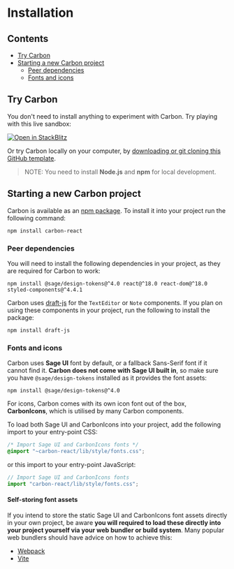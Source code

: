 
<Meta title="Getting Started/Installation" />

# Installation

## Contents

- [Try Carbon](#try-carbon)
- [Starting a new Carbon project](#starting-a-new-carbon-project)
  - [Peer dependencies](#peer-dependencies)
  - [Fonts and icons](#fonts-and-icons)

## Try Carbon

You don't need to install anything to experiment with Carbon. Try playing with this live sandbox:

[![Open in StackBlitz](https://developer.stackblitz.com/img/open_in_stackblitz.svg)](https://stackblitz.com/fork/github/Parsium/carbon-starter)

Or try Carbon locally on your computer, by [downloading or git cloning this GitHub template](https://github.com/Parsium/carbon-starter).

> NOTE: You need to install **Node.js** and **npm** for local development.

## Starting a new Carbon project

Carbon is available as an [npm package](https://www.npmjs.com/package/carbon-react). To install it into your project run the following command:

```shell
npm install carbon-react
```

### Peer dependencies

You will need to install the following dependencies in your project, as they are required for Carbon to work:

```shell
npm install @sage/design-tokens@^4.0 react@^18.0 react-dom@^18.0 styled-components@^4.4.1
```

Carbon uses [draft-js](https://draftjs.org/) for the `TextEditor` or `Note` components. If you plan on using these components in your project, run the following to install the package:

```shell
npm install draft-js
```

### Fonts and icons

Carbon uses **Sage UI** font by default, or a fallback Sans-Serif font if it cannot find it. **Carbon does not come with Sage UI built in**, so make sure you have `@sage/design-tokens` installed as it provides the font assets:

```shell
npm install @sage/design-tokens@^4.0
```

For icons, Carbon comes with its own icon font out of the box, **CarbonIcons**, which is utilised by many Carbon components.

To load both Sage UI and CarbonIcons into your project, add the following import to your entry-point CSS:

```css
/* Import Sage UI and CarbonIcons fonts */
@import "~carbon-react/lib/style/fonts.css";
```

or this import to your entry-point JavaScript:

```js
// Import Sage UI and CarbonIcons fonts
import "carbon-react/lib/style/fonts.css";
```

#### Self-storing font assets

If you intend to store the static Sage UI and CarbonIcons font assets directly in your own project, be aware **you will required to load these directly into your project yourself via your web bundler or build system**. Many popular web bundlers should have advice on how to achieve this:

- [Webpack](https://webpack.js.org/guides/asset-modules/)
- [Vite](https://vitejs.dev/guide/features.html#static-assets)
